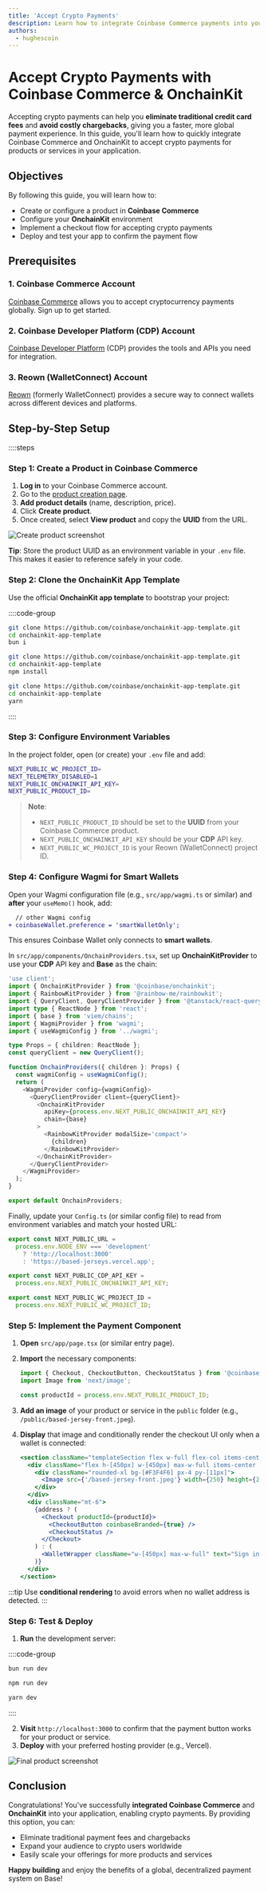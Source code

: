 ```yaml
---
title: 'Accept Crypto Payments'
description: Learn how to integrate Coinbase Commerce payments into your application using OnchainKit.
authors:
  - hughescoin
---
```


# Accept Crypto Payments with Coinbase Commerce & OnchainKit

Accepting crypto payments can help you **eliminate traditional credit card fees** and **avoid costly chargebacks**, giving you a faster, more global payment experience. In this guide, you'll learn how to quickly integrate Coinbase Commerce and OnchainKit to accept crypto payments for products or services in your application.

## Objectives

By following this guide, you will learn how to:

- Create or configure a product in **Coinbase Commerce**  
- Configure your **OnchainKit** environment  
- Implement a checkout flow for accepting crypto payments  
- Deploy and test your app to confirm the payment flow


## Prerequisites

### 1. Coinbase Commerce Account

[Coinbase Commerce](https://beta.commerce.coinbase.com/sign-up) allows you to accept cryptocurrency payments globally. Sign up to get started.

### 2. Coinbase Developer Platform (CDP) Account

[Coinbase Developer Platform](https://www.coinbase.com/cloud) (CDP) provides the tools and APIs you need for integration.

### 3. Reown (WalletConnect) Account

[Reown](https://cloud.reown.com/) (formerly WalletConnect) provides a secure way to connect wallets across different devices and platforms.


## Step-by-Step Setup

::::steps

### Step 1: Create a Product in Coinbase Commerce

1. **Log in** to your Coinbase Commerce account.  
2. Go to the [product creation page](https://beta.commerce.coinbase.com/products).  
3. **Add product details** (name, description, price).  
4. Click **Create product**.  
5. Once created, select **View product** and copy the **UUID** from the URL.

![Create product screenshot](../../assets/images/onchainkit-tutorials/pay-create-product-details.png)

**Tip**: Store the product UUID as an environment variable in your `.env` file. This makes it easier to reference safely in your code.

### Step 2: Clone the OnchainKit App Template

Use the official **OnchainKit app template** to bootstrap your project:

::::code-group

```bash [Bun]
git clone https://github.com/coinbase/onchainkit-app-template.git
cd onchainkit-app-template
bun i
```


```bash [npm]
git clone https://github.com/coinbase/onchainkit-app-template.git
cd onchainkit-app-template
npm install
```


```bash [Yarn]
git clone https://github.com/coinbase/onchainkit-app-template.git
cd onchainkit-app-template
yarn
```

::::

### Step 3: Configure Environment Variables

In the project folder, open (or create) your `.env` file and add:

```bash
NEXT_PUBLIC_WC_PROJECT_ID=
NEXT_TELEMETRY_DISABLED=1
NEXT_PUBLIC_ONCHAINKIT_API_KEY=
NEXT_PUBLIC_PRODUCT_ID=
```

> **Note**:  
> - `NEXT_PUBLIC_PRODUCT_ID` should be set to the **UUID** from your Coinbase Commerce product.  
> - `NEXT_PUBLIC_ONCHAINKIT_API_KEY` should be your **CDP** API key.  
> - `NEXT_PUBLIC_WC_PROJECT_ID` is your Reown (WalletConnect) project ID.

### Step 4: Configure Wagmi for Smart Wallets

Open your Wagmi configuration file (e.g., `src/app/wagmi.ts` or similar) and **after** your `useMemo()` hook, add:

```diff
  // other Wagmi config
+ coinbaseWallet.preference = 'smartWalletOnly';
```

This ensures Coinbase Wallet only connects to **smart wallets**.

In `src/app/components/OnchainProviders.tsx`, set up **OnchainKitProvider** to use your **CDP** API key and **Base** as the chain:

```typescript
'use client';
import { OnchainKitProvider } from '@coinbase/onchainkit';
import { RainbowKitProvider } from '@rainbow-me/rainbowkit';
import { QueryClient, QueryClientProvider } from '@tanstack/react-query';
import type { ReactNode } from 'react';
import { base } from 'viem/chains';
import { WagmiProvider } from 'wagmi';
import { useWagmiConfig } from '../wagmi';

type Props = { children: ReactNode };
const queryClient = new QueryClient();

function OnchainProviders({ children }: Props) {
  const wagmiConfig = useWagmiConfig();
  return (
    <WagmiProvider config={wagmiConfig}>
      <QueryClientProvider client={queryClient}>
        <OnchainKitProvider
          apiKey={process.env.NEXT_PUBLIC_ONCHAINKIT_API_KEY}
          chain={base}
        >
          <RainbowKitProvider modalSize='compact'>
            {children}
          </RainbowKitProvider>
        </OnchainKitProvider>
      </QueryClientProvider>
    </WagmiProvider>
  );
}

export default OnchainProviders;
```

Finally, update your `Config.ts` (or similar config file) to read from environment variables and match your hosted URL:

```typescript
export const NEXT_PUBLIC_URL =
  process.env.NODE_ENV === 'development'
    ? 'http://localhost:3000'
    : 'https://based-jerseys.vercel.app';

export const NEXT_PUBLIC_CDP_API_KEY =
  process.env.NEXT_PUBLIC_ONCHAINKIT_API_KEY;

export const NEXT_PUBLIC_WC_PROJECT_ID =
  process.env.NEXT_PUBLIC_WC_PROJECT_ID;
```

### Step 5: Implement the Payment Component

1. **Open** `src/app/page.tsx` (or similar entry page).  
2. **Import** the necessary components:

   ```typescript
   import { Checkout, CheckoutButton, CheckoutStatus } from '@coinbase/onchainkit/checkout';
   import Image from 'next/image';

   const productId = process.env.NEXT_PUBLIC_PRODUCT_ID;
   ```

3. **Add an image** of your product or service in the `public` folder (e.g., `/public/based-jersey-front.jpeg`).  
4. **Display** that image and conditionally render the checkout UI only when a wallet is connected:

   ```jsx
   <section className="templateSection flex w-full flex-col items-center justify-center gap-4 rounded-xl bg-gray-100 px-2 py-4 md:grow">
     <div className="flex h-[450px] w-[450px] max-w-full items-center justify-center rounded-xl bg-[#030712]">
       <div className="rounded-xl bg-[#F3F4F6] px-4 py-[11px]">
         <Image src={'/based-jersey-front.jpeg'} width={250} height={250} alt="jersey" />
       </div>
     </div>
     <div className="mt-6">
       {address ? (
         <Checkout productId={productId}>
           <CheckoutButton coinbaseBranded={true} />
           <CheckoutStatus />
         </Checkout>
       ) : (
         <WalletWrapper className="w-[450px] max-w-full" text="Sign in to transact" />
       )}
     </div>
   </section>
   ```

:::tip
Use **conditional rendering** to avoid errors when no wallet address is detected.
:::

### Step 6: Test & Deploy

1. **Run** the development server:

::::code-group

```bash [Bun]
bun run dev
```

```bash [npm]
npm run dev
```

```bash [Yarn]
yarn dev
```

::::

2. **Visit** `http://localhost:3000` to confirm that the payment button works for your product or service.  
3. **Deploy** with your preferred hosting provider (e.g., Vercel).

![Final product screenshot](../../assets/images/onchainkit-tutorials/pay-final-product.png)


## Conclusion

Congratulations! You've successfully **integrated Coinbase Commerce** and **OnchainKit** into your application, enabling crypto payments. By providing this option, you can:

- Eliminate traditional payment fees and chargebacks  
- Expand your audience to crypto users worldwide  
- Easily scale your offerings for more products and services  

**Happy building** and enjoy the benefits of a global, decentralized payment system on Base!


[Passkeys]: https://www.coinbase.com/blog/introducing-passkeys-a-safer-and-easier-way-to-sign-in-to-coinbase  
[Reown]: https://cloud.reown.com/  
[product creation page]: https://beta.commerce.coinbase.com/products
